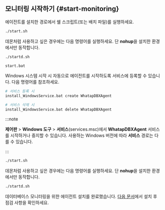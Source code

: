 ## 모니터링 시작하기 {#start-monitoring}

에이전트를 설치한 경로에서 쉘 스크립트(또는 배치 파일)를 실행하세요.

<Xclude product='oracle-dma'>

<Tabs groupId='os'>

<TabItem value="linux" label="Linux" default>

```bash
./start.sh
```

데몬처럼 사용하고 싶은 경우에는 다음 명령어를 실행하세요. 단 **nohup**을 설치한 환경에서만 동작합니다.

```bash
./startd.sh
```

</TabItem>
<TabItem value="windows" label="Windows">

```bash
start.bat
```

Windows 시스템 시작 시 자동으로 에이전트를 시작하도록 서비스에 등록할 수 있습니다. 다음 명령어를 참조하세요.

```bash
# 서비스 등록 시
install_WindowsService.bat create WhatapDBXAgent

# 서비스 삭제 시
install_WindowsService.bat delete WhatapDBXAgent
```

:::note

**제어판** > **Windows 도구** > **서비스**(services.msc)에서 **WhatapDBXAgent** 서비스를 시작하거나 중지할 수 있습니다. 사용하는 Windows 버전에 따라 **서비스** 경로는 다를 수 있습니다.

:::

</TabItem>
</Tabs>

</Xclude>

<InDoc product="oracle-dma">

```bash
./start.sh
```

데몬처럼 사용하고 싶은 경우에는 다음 명령어를 실행하세요. 단 **nohup**을 설치한 환경에서만 동작합니다.

```bash
./startd.sh
```

</InDoc>

데이터베이스 모니터링을 위한 에이전트 설치를 완료했습니다. [다음 문서](after-install-agent)에서 설치 후 점검 사항을 확인하세요.